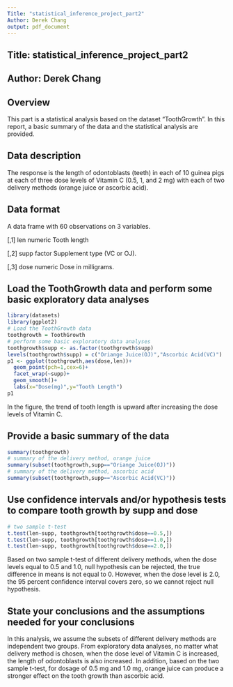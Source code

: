 ---
Title: "statistical_inference_project_part2"
Author: Derek Chang
output: pdf_document
---
## Title: statistical_inference_project_part2
## Author: Derek Chang

## Overview
This part is a statistical analysis based on the dataset "ToothGrowth". In this report, a basic summary of the data and the statistical analysis are provided. 

## Data description
The response is the length of odontoblasts (teeth) in each of 10 guinea pigs at each of three dose levels of Vitamin C (0.5, 1, and 2 mg) with each of two delivery methods (orange juice or ascorbic acid).

## Data format
A data frame with 60 observations on 3 variables.

[,1]	 len	 numeric	 Tooth length

[,2]	 supp	 factor	 Supplement type (VC or OJ).

[,3]	 dose	 numeric	 Dose in milligrams.

## Load the ToothGrowth data and perform some basic exploratory data analyses

```{r,warning=F}
library(datasets)
library(ggplot2)
# Load the ToothGrowth data 
toothgrowth = ToothGrowth
# perform some basic exploratory data analyses 
toothgrowth$supp <- as.factor(toothgrowth$supp)
levels(toothgrowth$supp) = c("Oriange Juice(OJ)","Ascorbic Acid(VC)")
p1 <- ggplot(toothgrowth,aes(dose,len))+
  geom_point(pch=1,cex=6)+
  facet_wrap(~supp)+
  geom_smooth()+
  labs(x="Dose(mg)",y="Tooth Length")
p1
```
In the figure, the trend of tooth length is upward after increasing the dose levels of Vitamin C. 

## Provide a basic summary of the data

```{r}
summary(toothgrowth)
# summary of the delivery method, orange juice
summary(subset(toothgrowth,supp=="Oriange Juice(OJ)"))
# summary of the delivery method, ascorbic acid
summary(subset(toothgrowth,supp=="Ascorbic Acid(VC)"))
```

## Use confidence intervals and/or hypothesis tests to compare tooth growth by supp and dose 
```{r}
# two sample t-test
t.test(len~supp, toothgrowth[toothgrowth$dose==0.5,])
t.test(len~supp, toothgrowth[toothgrowth$dose==1.0,])
t.test(len~supp, toothgrowth[toothgrowth$dose==2.0,])
```
Based on two sample t-test of different delivery methods, when the dose levels equal to 0.5 and 1.0, null hypothesis can be rejected, the true difference in means is not equal to 0. However, when the dose level is 2.0, the 95 percent confidence interval covers zero, so we cannot reject null hypothesis.

## State your conclusions and the assumptions needed for your conclusions
In this analysis, we assume the subsets of different delivery methods are independent two groups. From exploratory data analyses, no matter what delivery method is chosen, when the dose level of Vitamin C is increased, the length of odontoblasts is also increased. In addition, based on the two sample t-test, for dosage of 0.5 mg and 1.0 mg, orange juice can produce a stronger effect on the tooth growth than ascorbic acid.


